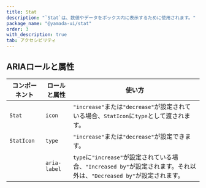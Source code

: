 ```yaml
---
title: Stat
description: "`Stat`は、数値やデータをボックス内に表示するために使用されます。"
package_name: "@yamada-ui/stat"
order: 3
with_description: true
tab: アクセシビリティ
---
```


## ARIAロールと属性

| コンポーネント | ロールと属性 | 使い方                                                                                                                 |
| -------------- | ------------ | ---------------------------------------------------------------------------------------------------------------------- |
| `Stat`         | `icon`       | `"increase"`または`"decrease"`が設定されている場合、`StatIcon`に`type`として渡されます。                               |
| `StatIcon`     | `type`       | `"increase"`または`"decrease"`が設定できます。                                                                         |
|                | `aria-label` | `type`に`"increase"`が設定されている場合、`"Increased by"`が設定されます。それ以外は、`"Decreased by"`が設定されます。 |
